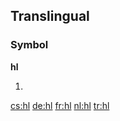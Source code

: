 {{also|HL}}
==Translingual==

===Symbol===
'''hl'''

# {{SI-unit-abb2|hecto|liter|litre|[[fluid measure]]}}

[[cs:hl]]
[[de:hl]]
[[fr:hl]]
[[nl:hl]]
[[tr:hl]]